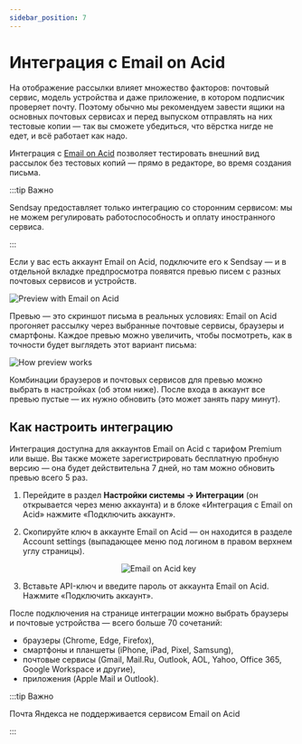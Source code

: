 ```yaml
---
sidebar_position: 7
---
```



# Интеграция с Email on Acid

На отображение рассылки влияет множество факторов: почтовый сервис, модель устройства и даже приложение, в котором подписчик проверяет почту. Поэтому обычно мы рекомендуем завести ящики на основных почтовых сервисах и перед выпуском отправлять на них тестовые копии — так вы сможете убедиться, что вёрстка нигде не едет, и всё работает как надо.

Интеграция с [Email on Acid](https://www.emailonacid.com/) позволяет тестировать внешний вид рассылок без тестовых копий — прямо в редакторе, во время создания письма.

:::tip Важно

Sendsay предоставляет только интеграцию со сторонним сервисом: мы не можем регулировать работоспособность и оплату иностранного сервиса.

:::

Если у вас есть аккаунт Email on Acid, подключите его к Sendsay — и в отдельной вкладке предпросмотра появятся превью писем с разных почтовых сервисов и устройств.

![Preview with Email on Acid](/img/integrations\integration-with-email-on-acid/preview-with-email-on-acid.gif) <br />

Превью — это скриншот письма в реальных условиях: Email on Acid прогоняет рассылку через выбранные почтовые сервисы, браузеры и смартфоны. Каждое превью можно увеличить, чтобы посмотреть, как в точности будет выглядеть этот вариант письма:

![How preview works](/img/integrations\integration-with-email-on-acid/how-preview-works.gif) <br />

Комбинации браузеров и почтовых сервисов для превью можно выбрать в настройках (об этом ниже). После входа в аккаунт все превью пустые — их нужно обновить (это может занять пару минут).

## Как настроить интеграцию

Интеграция доступна для аккаунтов Email on Acid с тарифом Premium или выше. Вы также можете зарегистрировать бесплатную пробную версию — она будет действительна 7 дней, но там можно обновить превью всего 5 раз.

1. Перейдите в раздел **Настройки системы → Интеграции** (он открывается через меню аккаунта) и в блоке «Интеграция с Email on Acid» нажмите «Подключить аккаунт».

2. Скопируйте ключ в аккаунте Email on Acid — он находится в разделе Account settings (выпадающее меню под логином в правом верхнем углу страницы).

   <p align="center">
     <img src={emailOnAcidKey} alt="Email on Acid key" />
   </p>

3. Вставьте API-ключ и введите пароль от аккаунта Email on Acid. Нажмите «Подключить аккаунт».

После подключения на странице интеграции можно выбрать браузеры и почтовые устройства — всего больше 70 сочетаний:

- браузеры (Chrome, Edge, Firefox),
- смартфоны и планшеты (iPhone, iPad, Pixel, Samsung),
- почтовые сервисы (Gmail, Mail.Ru, Outlook, AOL, Yahoo, Office 365, Google Workspace и другие),
- приложения (Apple Mail и Outlook).

:::tip Важно

Почта Яндекса не поддерживается сервисом Email on Acid

:::
